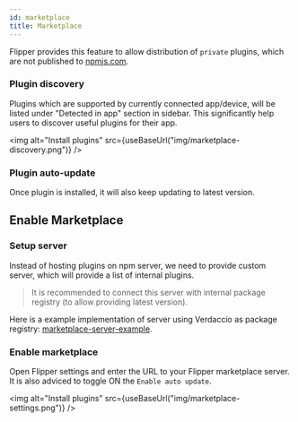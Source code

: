 ```yaml
---
id: marketplace
title: Marketplace
---
```


Flipper provides this feature to allow distribution of `private` plugins, which are not published to [npmjs.com](https://npmjs.com).

### Plugin discovery

Plugins which are supported by currently connected app/device, will be listed under "Detected in app" section in sidebar.
This significantly help users to discover useful plugins for their app.

<img alt="Install plugins" src={useBaseUrl("img/marketplace-discovery.png")} />

### Plugin auto-update
Once plugin is installed, it will also keep updating to latest version. 


## Enable Marketplace

### Setup server

Instead of hosting plugins on npm server, we need to provide custom server, which will provide a list of internal plugins.

> It is recommended to connect this server with internal package registry (to allow providing latest version).

Here is a example implementation of server using Verdaccio as package registry: [marketplace-server-example](https://github.com/usrbowe/flipper-marketplace-server).


### Enable marketplace

Open Flipper settings and enter the URL to your Flipper marketplace server. It is also adviced to toggle ON the `Enable auto update`.

<img alt="Install plugins" src={useBaseUrl("img/marketplace-settings.png")} />



